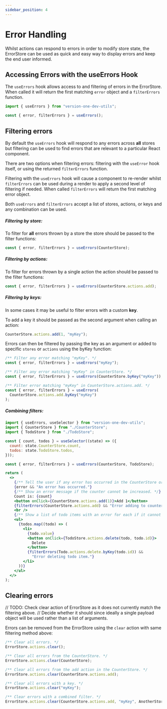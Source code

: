 ```yaml
---
sidebar_position: 4
---
```


# Error Handling

Whilst actions can respond to errors in order to modify store state, the ErrorStore can be used as quick and easy way to display errors and keep the end user informed.

## Accessing Errors with the useErrors Hook

The `useErrors` hook allows access to and filtering of errors in the ErrorStore.
When called it will return the first matching `error` object and a `filterErrors` function.

```jsx
import { useErrors } from "version-one-dev-utils";

const { error, filterErrors } = useErrors();
```

## Filtering errors

By default the `useErrors` hook will respond to any errors across **all** stores but filtering can be used to find errors that are relevant to a particular React component.

There are two options when filtering errors: filtering with the `useError` hook itself, or using the returned `filterErrors` function.

Filtering with the `useErrors` hook will cause a component to re-render whilst `filterErrors` can be used during a render to apply a second level of filtering if needed. When called `filterErrors` will return the first matching error object.

Both `useErrors` and `filterErrors` accept a list of stores, actions, or keys and any combination can be used.

##### Filtering by store:

To filter for **all** errors thrown by a store the store should be passed to the filter functions:

```jsx
const { error, filterErrors } = useErrors(CounterStore);
```

##### Filtering by actions:

To filter for errors thrown by a single action the action should be passed to the filter functions:

```jsx
const { error, filterErrors } = useErrors(CounterStore.actions.add);
```

##### Filtering by keys:

In some cases it may be useful to filter errors with a custom **key**.

To add a key it should be passed as the second argument when calling an action:

```jsx
CounterStore.actions.add(1, "myKey");
```

Errors can then be filtered by passing the key as an argument or added to specific `stores` or `actions` using the byKey function:

```jsx
/** Filter any error matching "myKey". */
const { error, filterErrors } = useErrors("myKey");

/** Filter any error matching "myKey" in CounterStore. */
const { error, filterErrors } = useErrors(CounterStore.byKey("myKey"));

/** Filter error matching "myKey" in CounterStore.actions.add. */
const { error, filterErrors } = useErrors(
  CounterStore.actions.add.byKey("myKey")
);
```

##### Combining filters:

```jsx
import { useErrors, useSelector } from "version-one-dev-utils";
import { CounterStore } from "./CounterStore";
import { TodoStore } from "./TodoStore";

const { count, todos } = useSelector((state) => ({
  count: state.CounterStore.count,
  todos: state.TodoStore.todos,
}));

const { error, filterErrors } = useErrors(CounterStore, TodoStore);

return (
  <>
    {/** Tell the user if any error has occurred in the CounterStore or TodoStore. */}
    {error && "An error has occurred."}
    {/** Show an error message if the counter cannot be increased. */}
    Count is: {count}
    <button onClick={CounterStore.actions.add(1)}>Add 1</button>
    {filterErrors(CounterStore.actions.add) && "Error adding to counter."}
    <br />
    {/** Show a list of todo items with an error for each if it cannot be deleted. */}
    <ul>
      {todos.map((todo) => (
        <li>
          {todo.value}
          <button onClick={TodoStore.actions.delete(todo, todo.id)}>
            Delete
          </button>
          {filterErrors(Todo.actions.delete.byKey(todo.id)) &&
            "Error deleting todo item."}
        </li>
      ))}
    </ul>
  </>
);
```

## Clearing errors

// TODO: Check clear action of ErrorStore as it does not currently match the filtering above.
// Decide whether it should since ideally a single payload object will be used rather than a list of arguments.

Errors can be removed from the ErrorStore using the `clear` action with same filtering method above:

```jsx
/** Clear all errors. */
ErrorStore.actions.clear();

/** Clear all errors from the CounterStore. */
ErrorStore.actions.clear(CounterStore);

/** Clear all errors from the add action in the CounterStore. */
ErrorStore.actions.clear(CounterStore.actions.add);

/** Clear all errors with a key. */
ErrorStore.actions.clear("myKey");

/** Clear errors with a combined filter. */
ErrorStore.actions.clear(CounterStore.actions.add, "myKey", AnotherStore);
```
